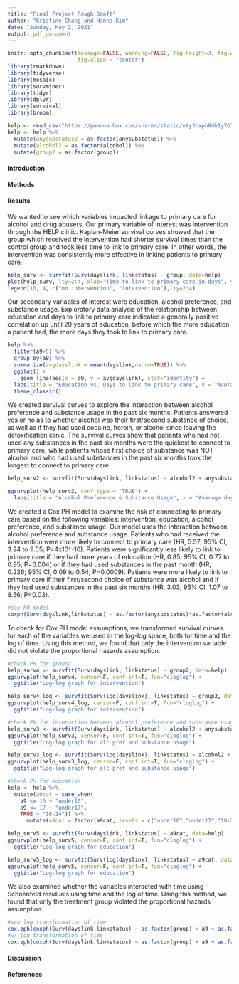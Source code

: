 ```yaml
---
title: "Final Project Rough Draft"
author: "Kristine Chang and Hanna Kim"
date: "Sunday, May 2, 2021"
output: pdf_document
---
```


```r
knitr::opts_chunk$set(message=FALSE, warning=FALSE, fig.height=3, fig.width=5, 
                      fig.align = "center")
library(rmarkdown)
library(tidyverse)
library(mosaic)
library(survminer)
library(tidyr)
library(dplyr)
library(survival)
library(broom)

help <- read_csv("https://pomona.box.com/shared/static/nty3oxpb8db1y763l6uusxtq4gukbcev")
help <- help %>%
  mutate(anysubstatus2 = as.factor(anysubstatus)) %>%
  mutate(alcohol2 = as.factor(alcohol)) %>%
  mutate(group2 = as.factor(group))
```

#### Introduction

#### Methods

#### Results

We wanted to see which variables impacted linkage to primary care for alcohol and drug abusers. Our primary variable of interest was intervention through the HELP clinic. Kaplan-Meier survival curves showed that the group which received the intervention had shorter survival times than the control group and took less time to link to primary care. In other words, the intervention was consistently more effective in linking patients to primary care.

```r
help_surv <- survfit(Surv(dayslink, linkstatus) ~ group, data=help)
plot(help_surv, lty=2:4, xlab="Time to link to primary care in days", ylab="Survival probability")
legend(10,.4, c("no intervention", "intervention"),lty=2:4) 
```

Our secondary variables of interest were education, alcohol preference, and substance usage. Exploratory data analysis of the relationship between education and days to link to primary care indicated a generally positive correlation up until 20 years of education, before which the more education a patient had, the more days they took to link to primary care.

```r
help %>%
  filter(a9>5) %>%
  group_by(a9) %>%
  summarize(avgdayslink = mean(dayslink,na.rm=TRUE)) %>%
  ggplot() + 
	geom_line(aes(x = a9, y = avgdayslink), stat="identity") +
  labs(title = "Education vs. Days to link to primary care", y = "Average days to link to primary care", x  = "Years of education") +
  theme_classic()
```

We created survival curves to explore the interaction between alcohol preference and substance usage in the past six months. Patients answered yes or no as to whether alcohol was their first/second substance of choice, as well as if they had used cocaine, heroin, or alcohol since leaving the detoxification clinic. The survival curves show that patients who had not used any substances in the past six months were the quickest to connect to primary care, while patients whose first choice of substance was NOT alcohol and who had used substances in the past six months took the longest to connect to primary care.

```r
help_surv2 <- survfit(Surv(dayslink, linkstatus) ~ alcohol2 + anysubstatus2, data=help)

ggsurvplot(help_surv2, conf.type = "TRUE") + 
  labs(title = "Alcohol Preference & Substance Usage", x = "Average days to link to primary care", y = "Survival probability") 
```

We created a Cox PH model to examine the risk of connecting to primary care based on the following variables: intervention, education, alcohol preference, and substance usage. Our model uses the interaction between alcohol preference and substance usage. Patients who had received the intervention were more likely to connect to primary care (HR, 5.57; 95% CI, 3.24 to 9.55; P=4x10^-10). Patients were significantly less likely to link to primary care if they had more years of education (HR, 0.85; 95% CI, 0.77 to 0.95; P=0.004) or if they had used substances in the past month (HR, 0.226; 95% CI, 0.09 to 0.54; P=0.0009). Patients were more likely to link to primary care if their first/second choice of substance was alcohol and if they had used substances in the past six months (HR, 3.03; 95% CI, 1.07 to 8.56; P=0.03).

```r
#cox PH model
coxph(Surv(dayslink,linkstatus) ~ as.factor(anysubstatus)*as.factor(alcohol) + as.factor(group) + a9, data = help) %>% tidy()
```

To check for Cox PH model assumptions, we transformed survival curves for each of the variables we used in the log-log space, both for time and the log of time. Using this method, we found that only the intervention variable did not violate the proportional hazards assumption.

```r
#check PH for group2
help_surv4 <- survfit(Surv(dayslink, linkstatus) ~ group2, data=help)
ggsurvplot(help_surv4, censor=F, conf.int=T, fun="cloglog") +
  ggtitle("Log-log graph for intervention")

help_surv4_log <- survfit(Surv(log(dayslink), linkstatus) ~ group2, data=help)
ggsurvplot(help_surv4_log, censor=F, conf.int=T, fun="cloglog") +
  ggtitle("Log-log graph for intervention")

#check PH for interaction between alcohol preference and substance usage
help_surv3 <- survfit(Surv(dayslink, linkstatus) ~ alcohol2 + anysubstatus2, data=help)
ggsurvplot(help_surv3, censor=F, conf.int=T, fun="cloglog") +
  ggtitle("Log-log graph for alc pref and substance usage")

help_surv3_log <- survfit(Surv(log(dayslink), linkstatus) ~ alcohol2 + anysubstatus2, data=help)
ggsurvplot(help_surv3_log, censor=F, conf.int=T, fun="cloglog") +
  ggtitle("Log-log graph for alc pref and substance usage")

#check PH for education
help <- help %>%
  mutate(a9cat = case_when(
    a9 <= 10 ~ "under10",
    a9 <= 17 ~ "under17",
    TRUE ~ "18-24")) %>%
      mutate(a9cat = factor(a9cat, levels = c("under10","under17","18-24")))

help_surv5 <- survfit(Surv(dayslink, linkstatus) ~ a9cat, data=help)
ggsurvplot(help_surv5, censor=F, conf.int=T, fun="cloglog") +
  ggtitle("Log-log graph for education")

help_surv5_log <- survfit(Surv(log(dayslink), linkstatus) ~ a9cat, data=help)
ggsurvplot(help_surv5, censor=F, conf.int=T, fun="cloglog") +
  ggtitle("Log-log graph for education")
```
We also examined whether the variables interacted with time using Schoenfeld residuals using time and the log of time. Using this method, we found that only the treatment group violated the proportional hazards assumption. 

```r
#w/o log transformation of time
cox.zph(coxph(Surv(dayslink,linkstatus) ~ as.factor(group) + a9 + as.factor(anysubstatus) + as.factor(alcohol), data=help))
#w/ log transformation of time
cox.zph(coxph(Surv(dayslink,linkstatus) ~ as.factor(group) + a9 + as.factor(anysubstatus) + as.factor(alcohol), data=help), transform="log")
```


#### Discussion
 
#### References